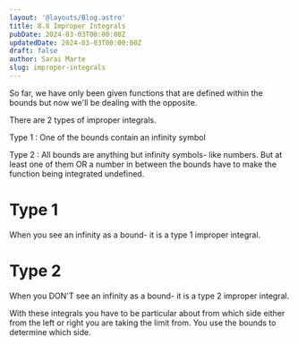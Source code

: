 ```yaml
---
layout: '@layouts/Blog.astro'
title: 8.8 Improper Integrals
pubDate: 2024-03-03T00:00:00Z 
updatedDate: 2024-03-03T00:00:00Z 
draft: false
author: Sarai Marte
slug: improper-integrals
---
```





So far, we have only been given functions that are defined within the bounds but now we'll be dealing with the opposite.

There are 2 types of improper integrals.

Type 1 : One of the bounds contain an infinity symbol

Type 2 : All bounds are anything but infinity symbols- like numbers. But at least one of them OR a number in between the bounds have to make the function being integrated undefined.

# Type 1 

<RuleBox>

<p>When you see an infinity as a bound- it is a type 1 improper integral.</p>

</RuleBox>


# Type 2


<RuleBox>

<p>When you DON'T see an infinity as a bound- it is a type 2 improper integral.</p>

<p>With these integrals you have to be particular about from which side either from the left or right you are taking the limit from. You use the bounds to determine which side.</p>
</RuleBox>

<RuleBox>

<ImageMd img = {img1} alt = "Graph of inverse tangent.">

</ImageMd>

</RuleBox>

<ImageMd img = {img1} alt = "Graph of inverse tangent.">
</ImageMd>